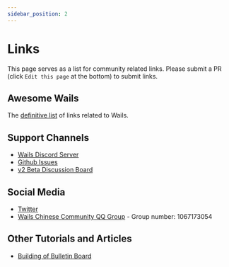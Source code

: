```yaml
---
sidebar_position: 2
---
```


# Links

This page serves as a list for community related links. Please submit a PR (click `Edit this page` at the bottom)
to submit links.

## Awesome Wails

The [definitive list](https://github.com/wailsapp/awesome-wails) of links related to Wails.

## Support Channels

- [Wails Discord Server](https://discord.gg/JDdSxwjhGf)
- [Github Issues](https://github.com/cllsm/wails-win7/issues)
- [v2 Beta Discussion Board](https://github.com/cllsm/wails-win7/discussions/828)

## Social Media

- [Twitter](https://twitter.com/wailsapp)
- [Wails Chinese Community QQ Group](https://qm.qq.com/cgi-bin/qm/qr?k=PmIURne5hFGNd7QWzW5qd6FV-INEjNJv&jump_from=webapi) - Group number: 1067173054

## Other Tutorials and Articles

- [Building of Bulletin Board](https://blog.customct.com/building-bulletin-board)
